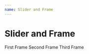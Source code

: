 ```yaml
---
name: Slider and Frame
---
```



# Slider and Frame

<Playground>
  <Slider
    default="1"
    active="1">
      <Frame name="1">
          First Frame
      </Frame>
      <Frame name="2">
          Second Frame
      </Frame>
      <Frame name="3">
          Third Frame
      </Frame>
  </Slider>
</Playground>
